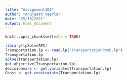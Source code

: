 ```yaml
---
title: "Assignment3Q1"
author: "Anujeeth Veerla"
date: "25/10/2021"
output: html_document
---
```


```r
knitr::opts_chunk$set(echo = TRUE)
```



```r
library(lpSolveAPI)
Transportation.lp <- read.lp("TransportationProb.lp")
Transportation.lp
solve(Transportation.lp)
get.objective(Transportation.lp)
decisionvars <- get.variables(Transportation.lp)
Const <- get.constraints(Transportation.lp)
```


